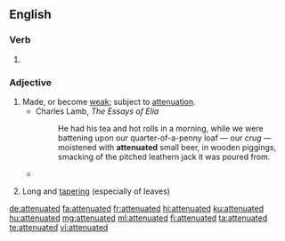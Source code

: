 ==English==

===Verb===
{{head|en|verb form}}

# {{en-past of|attenuate}}

===Adjective===
{{en-adj}}

# Made, or become [[weak]]; subject to [[attenuation]].
#* Charles Lamb, ''The Essays of Elia''
#*: He had his tea and hot rolls in a morning, while we were battening upon our quarter-of-a-penny loaf — our ''crug'' — moistened with '''attenuated''' small beer, in wooden piggings, smacking of the pitched leathern jack it was poured from.
#* {{quote-book|year=1835|author=[[s:Author:William Gilmore Simms|William Gilmore Simms]]|title=[[s:The Partisan|The Partisan]]|publisher=Harper|section=[[s:The Partisan/XII|Chapter XI]]|page=[[s:Page:The Partisan, v1.djvu/131|140]]|passage=She had become spiritualized in mind, even as she had grown '''attenuated''' in person.}}
# {{lb|en|botany}} Long and [[tapering]] (especially of leaves)

[[de:attenuated]]
[[fa:attenuated]]
[[fr:attenuated]]
[[hi:attenuated]]
[[ku:attenuated]]
[[hu:attenuated]]
[[mg:attenuated]]
[[ml:attenuated]]
[[fi:attenuated]]
[[ta:attenuated]]
[[te:attenuated]]
[[vi:attenuated]]